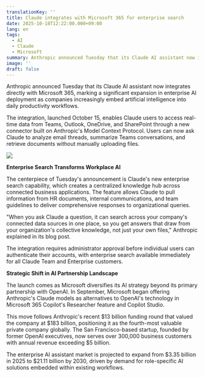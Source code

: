 ```yaml
---
translationKey: ''
title: Claude integrates with Microsoft 365 for enterprise search
date: 2025-10-18T12:22:00.000+09:00
lang: en
tags:
  - AI
  - Claude
  - Microsoft
summary: Anthropic announced Tuesday that its Claude AI assistant now integrates directly with Microsoft 365, marking a significant expansion in enterprise AI deployment as companies increasingly embed artificial intelligence into daily productivity workflows.
image: ''
draft: false
---
```

Anthropic announced Tuesday that its Claude AI assistant now integrates directly with Microsoft 365, marking a significant expansion in enterprise AI deployment as companies increasingly embed artificial intelligence into daily productivity workflows.

The integration, launched October 15, enables Claude users to access real-time data from Teams, Outlook, OneDrive, and SharePoint through a new connector built on Anthropic's Model Context Protocol. Users can now ask Claude to analyze email threads, summarize Teams conversations, and retrieve documents without manually uploading files.​

![](/images/posts/claude_ai_anthropic_skills-1200x643.png)

**Enterprise Search Transforms Workplace AI**

The centerpiece of Tuesday's announcement is Claude's new enterprise search capability, which creates a centralized knowledge hub across connected business applications. The feature allows Claude to pull information from HR documents, internal communications, and team guidelines to deliver comprehensive responses to organizational queries.​

"When you ask Claude a question, it can search across your company's connected data sources in one place, so you get answers that draw from your organization's collective knowledge, not just your own files," Anthropic explained in its blog post.​

The integration requires administrator approval before individual users can authenticate their accounts, with enterprise search available immediately for all Claude Team and Enterprise customers.​

**Strategic Shift in AI Partnership Landscape**

The launch comes as Microsoft diversifies its AI strategy beyond its primary partnership with OpenAI. In September, Microsoft began offering Anthropic's Claude models as alternatives to OpenAI's technology in Microsoft 365 Copilot's Researcher feature and Copilot Studio.​

This move follows Anthropic's recent $13 billion funding round that valued the company at $183 billion, positioning it as the fourth-most valuable private company globally. The San Francisco-based startup, founded by former OpenAI executives, now serves over 300,000 business customers with annual revenue exceeding $5 billion.​

The enterprise AI assistant market is projected to expand from $3.35 billion in 2025 to $21.11 billion by 2030, driven by demand for role-specific AI solutions embedded within existing workflows.​
